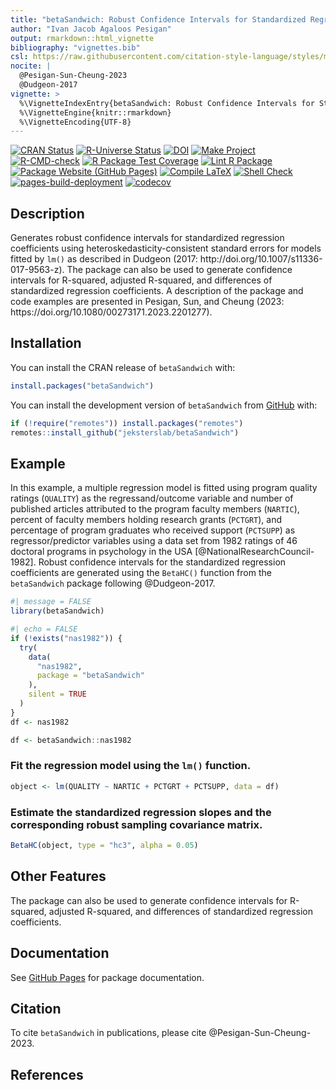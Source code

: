 ```yaml
---
title: "betaSandwich: Robust Confidence Intervals for Standardized Regression Coefficients"
author: "Ivan Jacob Agaloos Pesigan"
output: rmarkdown::html_vignette
bibliography: "vignettes.bib"
csl: https://raw.githubusercontent.com/citation-style-language/styles/master/apa.csl
nocite: |
  @Pesigan-Sun-Cheung-2023
  @Dudgeon-2017
vignette: >
  %\VignetteIndexEntry{betaSandwich: Robust Confidence Intervals for Standardized Regression Coefficients}
  %\VignetteEngine{knitr::rmarkdown}
  %\VignetteEncoding{UTF-8}
---
```


<!-- badges: start -->
[![CRAN Status](https://www.r-pkg.org/badges/version/betaSandwich)](https://cran.r-project.org/package=betaSandwich)
[![R-Universe Status](https://jeksterslab.r-universe.dev/badges/betaSandwich)](https://jeksterslab.r-universe.dev)
[![DOI](https://zenodo.org/badge/DOI/10.1080/00273171.2023.2201277.svg)](https://doi.org/10.1080/00273171.2023.2201277)
[![Make Project](https://github.com/jeksterslab/betaSandwich/actions/workflows/make.yml/badge.svg)](https://github.com/jeksterslab/betaSandwich/actions/workflows/make.yml)
[![R-CMD-check](https://github.com/jeksterslab/betaSandwich/actions/workflows/check-full.yml/badge.svg)](https://github.com/jeksterslab/betaSandwich/actions/workflows/check-full.yml)
[![R Package Test Coverage](https://github.com/jeksterslab/betaSandwich/actions/workflows/test-coverage.yml/badge.svg)](https://github.com/jeksterslab/betaSandwich/actions/workflows/test-coverage.yml)
[![Lint R Package](https://github.com/jeksterslab/betaSandwich/actions/workflows/lint.yml/badge.svg)](https://github.com/jeksterslab/betaSandwich/actions/workflows/lint.yml)
[![Package Website (GitHub Pages)](https://github.com/jeksterslab/betaSandwich/actions/workflows/pkgdown-gh-pages.yml/badge.svg)](https://github.com/jeksterslab/betaSandwich/actions/workflows/pkgdown-gh-pages.yml)
[![Compile LaTeX](https://github.com/jeksterslab/betaSandwich/actions/workflows/latex.yml/badge.svg)](https://github.com/jeksterslab/betaSandwich/actions/workflows/latex.yml)
[![Shell Check](https://github.com/jeksterslab/betaSandwich/actions/workflows/shellcheck.yml/badge.svg)](https://github.com/jeksterslab/betaSandwich/actions/workflows/shellcheck.yml)
[![pages-build-deployment](https://github.com/jeksterslab/betaSandwich/actions/workflows/pages/pages-build-deployment/badge.svg)](https://github.com/jeksterslab/betaSandwich/actions/workflows/pages/pages-build-deployment)
[![codecov](https://codecov.io/gh/jeksterslab/betaSandwich/branch/main/graph/badge.svg?token=KVLUET3DJ6)](https://codecov.io/gh/jeksterslab/betaSandwich)
<!-- badges: end -->

## Description

Generates robust confidence intervals for standardized regression coefficients
using heteroskedasticity-consistent standard errors for models fitted by `lm()`
as described in Dudgeon (2017: http://doi.org/10.1007/s11336-017-9563-z).
The package can also be used to generate confidence intervals for R-squared,
adjusted R-squared, and differences of standardized regression coefficients.
A description of the package and code examples
are presented in Pesigan, Sun, and Cheung (2023: https://doi.org/10.1080/00273171.2023.2201277).

## Installation

You can install the CRAN release of `betaSandwich` with:

```r
install.packages("betaSandwich")
```

You can install the development version of `betaSandwich` from
[GitHub](https://github.com/jeksterslab/betaSandwich) with:

```r
if (!require("remotes")) install.packages("remotes")
remotes::install_github("jeksterslab/betaSandwich")
```

## Example

In this example, a multiple regression model is fitted
using program quality ratings (`QUALITY`) as the regressand/outcome variable
and number of published articles attributed to the program faculty members (`NARTIC`),
percent of faculty members holding research grants (`PCTGRT`), and
percentage of program graduates who received support (`PCTSUPP`) as regressor/predictor variables
using a data set from 1982 ratings of 46 doctoral programs in psychology in the USA [@NationalResearchCouncil-1982].
Robust confidence intervals for the standardized regression coefficients are generated
using the `BetaHC()` function from the `betaSandwich` package following @Dudgeon-2017.

```r
#| message = FALSE
library(betaSandwich)
```

```r
#| echo = FALSE
if (!exists("nas1982")) {
  try(
    data(
      "nas1982",
      package = "betaSandwich"
    ),
    silent = TRUE
  )
}
df <- nas1982
```

```r
df <- betaSandwich::nas1982
```

### Fit the regression model using the `lm()` function.

```r
object <- lm(QUALITY ~ NARTIC + PCTGRT + PCTSUPP, data = df)
```

### Estimate the standardized regression slopes and the corresponding robust sampling covariance matrix.

```r
BetaHC(object, type = "hc3", alpha = 0.05)
```

## Other Features

The package can also be used to generate confidence intervals for
R-squared,
adjusted R-squared,
and
differences of standardized regression coefficients.

## Documentation

See
[GitHub Pages](https://jeksterslab.github.io/betaSandwich/index.html)
for package documentation.

## Citation

To cite `betaSandwich` in publications, please cite @Pesigan-Sun-Cheung-2023.

## References

